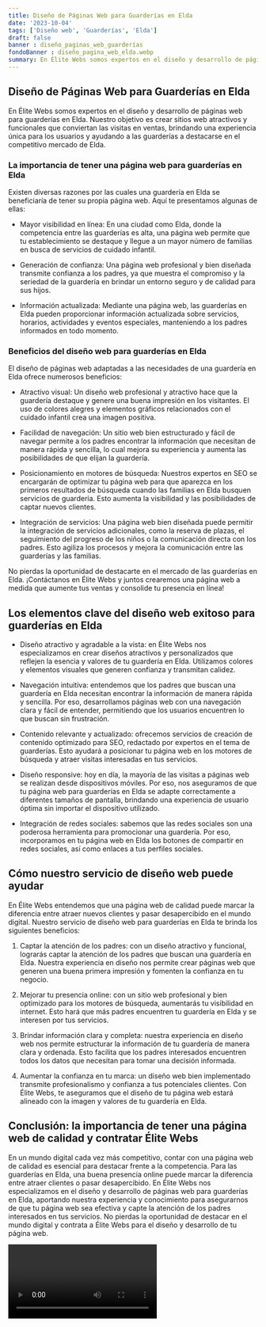 ```yaml
---
title: Diseño de Páginas Web para Guarderías en Elda
date: '2023-10-04'
tags: ['Diseño web', 'Guarderías', 'Elda']
draft: false
banner : diseño_paginas_web_guarderías
fondoBanner : diseño_pagina_web_elda.webp
summary: En Élite Webs somos expertos en el diseño y desarrollo de páginas web para guarderías en Elda. Nuestro objetivo es crear sitios web atractivos y funcionales que conviertan las visitas en ventas, brindando una experiencia única para los usuarios y ayudando a las guarderías a destacarse en el competitivo mercado de Elda.
---
```


## Diseño de Páginas Web para Guarderías en Elda

En Élite Webs somos expertos en el diseño y desarrollo de páginas web para guarderías en Elda. Nuestro objetivo es crear sitios web atractivos y funcionales que conviertan las visitas en ventas, brindando una experiencia única para los usuarios y ayudando a las guarderías a destacarse en el competitivo mercado de Elda.

### La importancia de tener una página web para guarderías en Elda

Existen diversas razones por las cuales una guardería en Elda se beneficiaría de tener su propia página web. Aquí te presentamos algunas de ellas:

- Mayor visibilidad en línea: En una ciudad como Elda, donde la competencia entre las guarderías es alta, una página web permite que tu establecimiento se destaque y llegue a un mayor número de familias en busca de servicios de cuidado infantil.

- Generación de confianza: Una página web profesional y bien diseñada transmite confianza a los padres, ya que muestra el compromiso y la seriedad de la guardería en brindar un entorno seguro y de calidad para sus hijos.

- Información actualizada: Mediante una página web, las guarderías en Elda pueden proporcionar información actualizada sobre servicios, horarios, actividades y eventos especiales, manteniendo a los padres informados en todo momento.

### Beneficios del diseño web para guarderías en Elda

El diseño de páginas web adaptadas a las necesidades de una guardería en Elda ofrece numerosos beneficios:

- Atractivo visual: Un diseño web profesional y atractivo hace que la guardería destaque y genere una buena impresión en los visitantes. El uso de colores alegres y elementos gráficos relacionados con el cuidado infantil crea una imagen positiva.

- Facilidad de navegación: Un sitio web bien estructurado y fácil de navegar permite a los padres encontrar la información que necesitan de manera rápida y sencilla, lo cual mejora su experiencia y aumenta las posibilidades de que elijan la guardería.

- Posicionamiento en motores de búsqueda: Nuestros expertos en SEO se encargarán de optimizar tu página web para que aparezca en los primeros resultados de búsqueda cuando las familias en Elda busquen servicios de guardería. Esto aumenta la visibilidad y las posibilidades de captar nuevos clientes.

- Integración de servicios: Una página web bien diseñada puede permitir la integración de servicios adicionales, como la reserva de plazas, el seguimiento del progreso de los niños o la comunicación directa con los padres. Esto agiliza los procesos y mejora la comunicación entre las guarderías y las familias.

No pierdas la oportunidad de destacarte en el mercado de las guarderías en Elda. ¡Contáctanos en Élite Webs y juntos crearemos una página web a medida que aumente tus ventas y consolide tu presencia en línea!

<GifSeo />

<Cta />

## Los elementos clave del diseño web exitoso para guarderías en Elda

- Diseño atractivo y agradable a la vista: en Élite Webs nos especializamos en crear diseños atractivos y personalizados que reflejen la esencia y valores de tu guardería en Elda. Utilizamos colores y elementos visuales que generen confianza y transmitan calidez.

- Navegación intuitiva: entendemos que los padres que buscan una guardería en Elda necesitan encontrar la información de manera rápida y sencilla. Por eso, desarrollamos páginas web con una navegación clara y fácil de entender, permitiendo que los usuarios encuentren lo que buscan sin frustración.

- Contenido relevante y actualizado: ofrecemos servicios de creación de contenido optimizado para SEO, redactado por expertos en el tema de guarderías. Esto ayudará a posicionar tu página web en los motores de búsqueda y atraer visitas interesadas en tus servicios.

- Diseño responsive: hoy en día, la mayoría de las visitas a páginas web se realizan desde dispositivos móviles. Por eso, nos aseguramos de que tu página web para guarderías en Elda se adapte correctamente a diferentes tamaños de pantalla, brindando una experiencia de usuario óptima sin importar el dispositivo utilizado.

- Integración de redes sociales: sabemos que las redes sociales son una poderosa herramienta para promocionar una guardería. Por eso, incorporamos en tu página web en Elda los botones de compartir en redes sociales, así como enlaces a tus perfiles sociales.

## Cómo nuestro servicio de diseño web puede ayudar

En Élite Webs entendemos que una página web de calidad puede marcar la diferencia entre atraer nuevos clientes y pasar desapercibido en el mundo digital. Nuestro servicio de diseño web para guarderías en Elda te brinda los siguientes beneficios:

1. Captar la atención de los padres: con un diseño atractivo y funcional, lograrás captar la atención de los padres que buscan una guardería en Elda. Nuestra experiencia en diseño nos permite crear páginas web que generen una buena primera impresión y fomenten la confianza en tu negocio.

2. Mejorar tu presencia online: con un sitio web profesional y bien optimizado para los motores de búsqueda, aumentarás tu visibilidad en internet. Esto hará que más padres encuentren tu guardería en Elda y se interesen por tus servicios.

3. Brindar información clara y completa: nuestra experiencia en diseño web nos permite estructurar la información de tu guardería de manera clara y ordenada. Esto facilita que los padres interesados encuentren todos los datos que necesitan para tomar una decisión informada.

4. Aumentar la confianza en tu marca: un diseño web bien implementado transmite profesionalismo y confianza a tus potenciales clientes. Con Élite Webs, te aseguramos que el diseño de tu página web estará alineado con la imagen y valores de tu guardería en Elda.

## Conclusión: la importancia de tener una página web de calidad y contratar Élite Webs

En un mundo digital cada vez más competitivo, contar con una página web de calidad es esencial para destacar frente a la competencia. Para las guarderías en Elda, una buena presencia online puede marcar la diferencia entre atraer clientes o pasar desapercibido. En Élite Webs nos especializamos en el diseño y desarrollo de páginas web para guarderías en Elda, aportando nuestra experiencia y conocimiento para asegurarnos de que tu página web sea efectiva y capte la atención de los padres interesados en tus servicios. No pierdas la oportunidad de destacar en el mundo digital y contrata a Élite Webs para el diseño y desarrollo de tu página web.

<Video />

<CtaBot job='Guarderías' city='Elda'/>

<Gmaps query='Elda+españa+maps' />